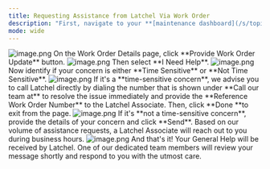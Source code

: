 ---
title: Requesting Assistance from Latchel Via Work Order
description: "First, navigate to your **[maintenance dashboard](/s/topic/0TO5e000000h9wqGAA/How-to-View-the-Resident-Maintenance-Requests-Dashboard)**. From here, select which work order you need additional assistance."
mode: wide
---
<Frame>
  <img src="/images/rtaImage-1-65.jpg" alt="image.png"/>
</Frame>
On the Work Order Details page, click **Provide Work Order Update** button.
<Frame>
  <img src="/images/rtaImage-1-66.jpg" alt="image.png"/>
</Frame>
Then select **I Need Help**.
<Frame>
  <img src="/images/rtaImage-1-67.jpg" alt="image.png"/>
</Frame>
Now identify if your concern is either **Time Sensitive** or **Not Time Sensitive**.
<Frame>
  <img src="/images/rtaImage-1-68.jpg" alt="image.png"/>
</Frame>
If it's a **time-sensitive concern**, we advise you to call Latchel directly by dialing the number that is shown under **Call our team at** to resolve the issue immediately and provide the **Reference Work Order Number** to the Latchel Associate. Then, click **Done **to exit from the page.
<Frame>
  <img src="/images/rtaImage-1-69.jpg" alt="image.png"/>
</Frame>
If it's **not a time-sensitive concern**, provide the details of your concern and click **Send**. Based on our volume of assistance requests, a Latchel Associate will reach out to you during business hours.
<Frame>
  <img src="/images/rtaImage-1-70.jpg" alt="image.png"/>
</Frame>
And that's it! Your General Help will be received by Latchel. One of our dedicated team members will review your message shortly and respond to you with the utmost care.
